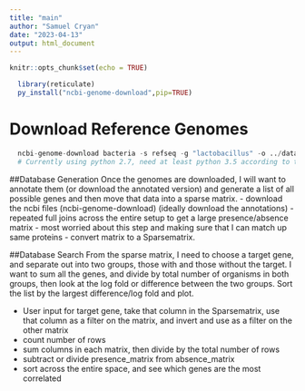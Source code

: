 ```yaml
---
title: "main"
author: "Samuel Cryan"
date: "2023-04-13"
output: html_document
---
```


```r
knitr::opts_chunk$set(echo = TRUE)
```

``` r
  library(reticulate)
  py_install("ncbi-genome-download",pip=TRUE)
```

# Download Reference Genomes
``` python
  ncbi-genome-download bacteria -s refseq -g "lactobacillus" -o ../data/
  # Currently using python 2.7, need at least python 3.5 according to the notes
```

##Database Generation
Once the genomes are downloaded, I will want to annotate them (or download the annotated version) and generate a list of all possible genes and then move that data into a sparse matrix.
 - download the ncbi files (ncbi-genome-download) (ideally download the annotations)
 - repeated full joins across the entire setup to get a large presence/absence matrix
      - most worried about this step and making sure that I can match up same proteins
 - convert matrix to a Sparsematrix.


##Database Search
From the sparse matrix, I need to choose a target gene, and separate out into two groups, those with and those without the target. I want to sum all the genes, and divide by total number of organisms in both groups, then look at the log fold or difference between the two groups. Sort the list by the largest difference/log fold and plot.

 - User input for target gene, take that column in the Sparsematrix, use that column as a filter on the matrix, and invert and use as a filter on the other matrix
 - count number of rows
 - sum columns in each matrix, then divide by the total number of rows
 - subtract or divide presence_matrix from absence_matrix
 - sort across the entire space, and see which genes are the most correlated



